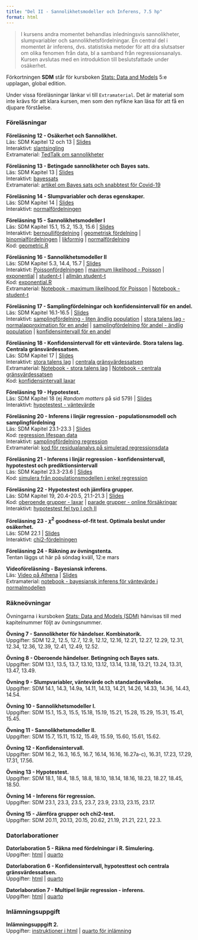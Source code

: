 ```yaml
---
title: "Del II - Sannolikhetsmodeller och Inferens, 7.5 hp"
format: html
---
```


> I kursens andra momentet behandlas inledningsvis sannolikheter, slumpvariabler och sannolikhetsfördelningar. En central del i momentet är inferens, dvs. statistiska metoder för att dra slutsatser om olika fenomen från data, bl a samband från regressionsanalys. Kursen avslutas med en introduktion till beslutsfattade under osäkerhet.

Förkortningen **SDM** står för kursboken [Stats: Data and Models](https://nordics.pearson.com/products/stats-data-and-models-5th-global-edition-e-book?variant=42945920630933) 5:e upplagan, global edition.

Under vissa föreläsningar länkar vi till `Extramaterial`. Det är material som inte krävs för att klara kursen, men som den nyfikne kan läsa för att få en djupare förståelse.

### **Föreläsningar**

**Föreläsning 12 - Osäkerhet och Sannolikhet.**\
Läs: SDM Kapitel 12 och 13 \| [Slides](/slides/F12Sannolikhet.pdf)\
Interaktivt: [slantsingling](/observable/storatalenslag_bernoulli.qmd)\
Extramaterial: [TedTalk om sannolikheter](https://youtu.be/0m5bg2hpHNw)

**Föreläsning 13 - Betingade sannolikheter och Bayes sats.**\
Läs: SDM Kapitel 13 \| [Slides](/slides/F13BetingadeSlhBayesSats.pdf)\
Interaktivt: [bayessats](/observable/bayestheorem.qmd)\
Extramaterial: [artikel om Bayes sats och snabbtest för Covid-19](https://www.varsity.co.uk/science/21149)

**Föreläsning 14 - Slumpvariabler och deras egenskaper.**\
Läs: SDM Kapitel 14 \| [Slides](/slides/F14Slumpvariabler.pdf)\
Interaktivt: [normalfördelningen](/observable/normalfordelningen.qmd)

**Föreläsning 15 - Sannolikhetsmodeller I**\
Läs: SDM Kapitel 15.1, 15.2, 15.3, 15.6 \| [Slides](/slides/F15Sannolikhetsmodeller1.pdf)\
Interaktivt: [bernoullifördelning](/observable/bernoullifordelningen.qmd) | [geometrisk fördelning](/observable/geometriskfordelning.qmd) | [binomialfördelningen](/observable/binomialfordelningen.qmd) | [likformig](/observable/uniformfordelning.qmd) | [normalfördelning](/observable/normalfordelningen.qmd)\
Kod: [geometric.R](/code/geometric.R)

**Föreläsning 16 - Sannolikhetsmodeller II**\
Läs: SDM Kapitel 5.3, 14.4, 15.7 \| [Slides](/slides/F16Sannolikhetsmodeller2.pdf)\
Interaktivt: [Poissonfördelningen](/observable/poissonfordelningen.qmd) \| [maximum likelihood - Poisson](/observable/ml_poisson.qmd) \| [exponential](/observable/exponentialfordelningen.qmd) \| [student-t](/observable/studentt.qmd) \| [allmän student-t](/observable/studentt_allman.qmd)\
Kod: [exponential.R](/code/exponential.R)\
Extramaterial: [Notebook - maximum likelihood för Poisson](https://observablehq.com/@mattiasvillani/maximum-likelihood-poissonmodellen) | [Notebook - student-t](https://observablehq.com/@mattiasvillani/student-t) 

**Föreläsning 17 - Samplingfördelningar och konfidensintervall för en andel.**\
Läs: SDM Kapitel 16.1-16.5 | [Slides](/slides/F17KI4prop.pdf)\
Interaktivt: [samplingfördelning - liten ändlig population](/observable/sampling_finite_pop.qmd) | [stora talens lag - normalapproximation för en andel](/observable/storatalenslag_bernoulli_normalapprox.qmd) | [samplingfördelning för andel - ändlig population](/observable/sampling_prop_finite_pop.qmd) | [konfidensintervall för en andel](/observable/konfidensintervall_andel.qmd)

**Föreläsning 18 - Konfidensintervall för ett väntevärde. Stora talens lag. Centrala gränsvärdessatsen.**\
Läs: SDM Kapitel 17 \| [Slides](/slides/F18KI4mean.pdf)\
Interaktivt: [stora talens lag](/observable/storatalenslag.qmd) | [centrala gränsvärdessatsen](/observable/cgs.qmd)\
Extramaterial: [Notebook - stora talens lag](https://observablehq.com/@mattiasvillani/stora-talens-lag) \| [Notebook - centrala gränsvärdessatsen](https://observablehq.com/@mattiasvillani/cgs)\
Kod: [konfidensintervall laxar](/code/confidence_intervals_salmon.R)

**Föreläsning 19 - Hypotestest.**\
Läs: SDM Kapitel 18 (ej *Random matters* på sid 579) \| [Slides](/slides/F19HypotesTest.pdf)\
Interaktivt: [hypotestest - väntevärde](/observable/hypotestest_mean.qmd)

**Föreläsning 20 - Inferens i linjär regression - populationsmodell och samplingfördelning**\
Läs: SDM Kapitel 23.1-23.3 \| [Slides](/slides/F20Regression1.pdf)\
Kod: [regression lifespan data](/code/lifespan_regression.R)\
Interaktivt: [samplingfördelning regression](/observable/linreg_simple_sampling_dist.qmd)\
Extramaterial: [kod för residualanalys på simulerad regressionsdata](code/residualanalys_simulerade_data.R)

**Föreläsning 21 - Inferens i linjär regression - konfidensintervall, hypotestest och prediktionsintervall**\
Läs: SDM Kapitel 23.3-23.6 \| [Slides](/slides/F21Regression2.pdf)\
Kod: [simulera från populationsmodellen i enkel regression](/code/simulera_reg_data.R)


**Föreläsning 22 - Hypotestest och jämföra grupper.**\
Läs: SDM Kapitel 19, 20.4-20.5, 21.1-21.3 | [Slides](/slides/F22ComparePop.pdf)\
Kod: [oberoende grupper - laxar](code/confidence_intervals_salmon_twopop.R) | [parade grupper - online försäkringar](code/paired_two_pop_online_insurance.R)\
Interaktivt: [hypotestest fel typ I och II](/observable/hypotestest_typ1och2.qmd)

**Föreläsning 23 - $\chi^2$ goodness-of-fit test. Optimala beslut under osäkerhet.**\
Läs: SDM 22.1 | [Slides](/misc/larry.png)\
Interaktivt: [chi2-fördelningen](/observable/chi2fordelningen.qmd)

**Föreläsning 24 - Räkning av övningstenta.**\
Tentan läggs ut här på söndag kväll, 12:e mars

**Videoföreläsning - Bayesiansk inferens.**\
Läs: [Video på Athena](https://athena.itslearning.com/ContentArea/ContentArea.aspx?LocationID=18157&LocationType=1&ElementID=2278308) | [Slides](/slides/FVideoBayesianskStatistik.pdf)\
Extramaterial: [notebook - bayesiansk inferens för väntevärde i normalmodellen](https://observablehq.com/@mattiasvillani/bayes-iid-gaussian-known-var)


### **Räkneövningar**

Övningarna i kursboken [Stats: Data and Models (SDM)](https://nordics.pearson.com/products/stats-data-and-models-5th-global-edition-e-book?variant=42945920630933) hänvisas till med kapitelnummer följt av övningsnummer.

**Övning 7 - Sannolikheter för händelser. Kombinatorik.**\
Uppgifter: SDM 12.2, 12.5, 12.7, 12.9, 12.12, 12.16, 12.21, 12.27, 12.29, 12.31, 12.34, 12.36, 12.39, 12.41, 12.49, 12.52.

**Övning 8 - Oberoende händelser. Betingning och Bayes sats.**\
Uppgifter: SDM 13.1, 13.5, 13.7, 13.10, 13.12, 13.14, 13.18, 13.21, 13.24, 13.31, 13.47, 13.49.

**Övning 9 - Slumpvariabler, väntevärde och standardavvikelse.**\
Uppgifter: SDM 14.1, 14.3, 14.9a, 14.11, 14.13, 14.21, 14.26, 14.33, 14.36, 14.43, 14.54.

**Övning 10 - Sannolikhetsmodeller I.**\
Uppgifter: SDM 15.1, 15.3, 15.5, 15.18, 15.19, 15.21, 15.28, 15.29, 15.31, 15.41, 15.45.

**Övning 11 - Sannolikhetsmodeller II.**\
Uppgifter: SDM 15.7, 15.11, 15.12, 15.49, 15.59, 15.60, 15.61, 15.62.

**Övning 12 - Konfidensintervall.**\
Uppgifter: SDM 16.2, 16.3, 16.5, 16.7, 16.14, 16.16, 16.27a-c), 16.31, 17.23, 17.29, 17.31, 17.56.

**Övning 13 - Hypotestest.**\
Uppgifter: SDM 18.1, 18.4, 18.5, 18.8, 18.10, 18.14, 18.16, 18.23, 18.27, 18.45, 18.50.

**Övning 14 - Inferens för regression.**\
Uppgifter: SDM 23.1, 23.3, 23.5, 23.7, 23.9, 23.13, 23.15, 23.17.

**Övning 15 - Jämföra grupper och chi2-test.**\
Uppgifter: SDM 20.11, 20.13, 20.15, 20.62, 21.19, 21.21, 22.1, 22.3.

### **Datorlaborationer**

**Datorlaboration 5 - Räkna med fördelningar i R. Simulering.**\
Uppgifter: [html](/datorlab/lab5/DatorLab5.qmd) | <a href="https://github.com/StatisticsSU/SDA1/raw/main/datorlab/lab5/DatorLab5.qmd" download>quarto</a>

**Datorlaboration 6 - Konfidensintervall, hypotesttest och centrala gränsvärdessatsen.**\
Uppgifter: [html](/datorlab/lab6/DatorLab6.qmd) | <a href="https://github.com/StatisticsSU/SDA1/raw/main/datorlab/lab6/DatorLab6.qmd" download>quarto</a>

**Datorlaboration 7 - Multipel linjär regression - inferens.**\
Uppgifter: [html](/datorlab/lab7/DatorLab7.qmd) | <a href="https://github.com/StatisticsSU/SDA1/raw/main/datorlab/lab7/DatorLab7.qmd" download>quarto</a>

### **Inlämningsuppgift**

**Inlämningsuppgift 2.**\
Uppgifter: [instruktioner i html](/assignments/assignment2/Assignment2instructions.qmd) | <a href="https://github.com/StatisticsSU/SDA1/raw/main/assignments/assignment2/Assignment2handin.qmd" download>quarto för inlämning</a> 


